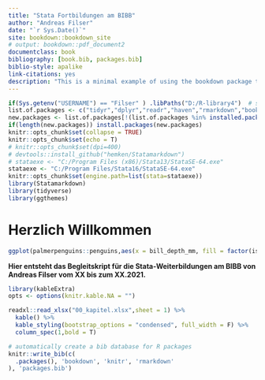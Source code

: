 ```yaml
--- 
title: "Stata Fortbildungen am BIBB"
author: "Andreas Filser"
date: "`r Sys.Date()`"
site: bookdown::bookdown_site
# output: bookdown::pdf_document2
documentclass: book
bibliography: [book.bib, packages.bib]
biblio-style: apalike
link-citations: yes
description: "This is a minimal example of using the bookdown package to write a book. The output format for this example is bookdown::gitbook."
---
```


```r
if(Sys.getenv("USERNAME") == "Filser" ) .libPaths("D:/R-library4")  # set library
list.of.packages <- c("tidyr","dplyr","readr","haven","rmarkdown","bookdown","devtools","tidyverse","knitr") # Pakete eintragen
new.packages <- list.of.packages[!(list.of.packages %in% installed.packages()[,"Package"])]
if(length(new.packages)) install.packages(new.packages)
knitr::opts_chunk$set(collapse = TRUE)
knitr::opts_chunk$set(echo = T)
# knitr::opts_chunk$set(dpi=400)
# devtools::install_github("hemken/Statamarkdown")
# stataexe <- "C:/Program Files (x86)/Stata13/StataSE-64.exe"
stataexe <- "C:/Program Files/Stata16/StataSE-64.exe"
knitr::opts_chunk$set(engine.path=list(stata=stataexe))
library(Statamarkdown)
library(tidyverse)
library(ggthemes)
```

# Herzlich Willkommen {-}


```r
ggplot(palmerpenguins::penguins,aes(x = bill_depth_mm, fill = factor(island))) + geom_histogram(color = "grey30") + theme_stata()  + guides(color = "none") + scale_fill_brewer(palette = "YlGnBu",name="") + facet_grid(~island)
```

**Hier entsteht das Begleitskript für die Stata-Weiterbildungen am BIBB von Andreas Filser vom XX bis zum XX.2021.** 

```r
library(kableExtra)
opts <- options(knitr.kable.NA = "")

readxl::read_xlsx("00_kapitel.xlsx",sheet = 1) %>% 
  kable() %>% 
  kable_styling(bootstrap_options = "condensed", full_width = F) %>% 
  column_spec(1,bold = T)
```




```r
# automatically create a bib database for R packages
knitr::write_bib(c(
  .packages(), 'bookdown', 'knitr', 'rmarkdown'
), 'packages.bib')
```
